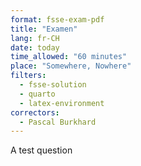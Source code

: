 ```yaml
---
format: fsse-exam-pdf
title: "Examen"
lang: fr-CH
date: today
time_allowed: "60 minutes"
place: "Somewhere, Nowhere"
filters: 
  - fsse-solution
  - quarto
  - latex-environment
correctors:
  - Pascal Burkhard
---
```


[]{.q options="1"} A test question

```{=latex}
\languagename
```

